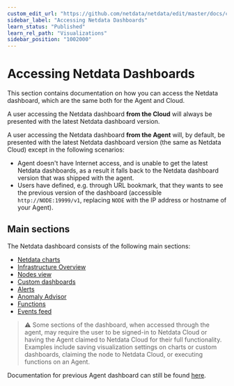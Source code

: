```yaml
---
custom_edit_url: "https://github.com/netdata/netdata/edit/master/docs/category-overview-pages/accessing-netdata-dashboards.md"
sidebar_label: "Accessing Netdata Dashboards"
learn_status: "Published"
learn_rel_path: "Visualizations"
sidebar_position: "1002000"
---
```

# Accessing Netdata Dashboards

This section contains documentation on how you can access the Netdata dashboard, which are the same both for the Agent and Cloud.

A user accessing the Netdata dashboard **from the Cloud** will always be presented with the latest Netdata dashboard version.

A user accessing the Netdata dashboard **from the Agent** will, by default, be presented with the latest Netdata dashboard version (the same as Netdata Cloud) except in the following scenarios:
* Agent doesn't have Internet access, and is unable to get the latest Netdata dashboards, as a result it falls back to the Netdata dashboard version that 
was shipped with the agent.
* Users have defined, e.g. through URL bookmark, that they wants to see the previous version of the dashboard (accessible `http://NODE:19999/v1`, replacing `NODE` with the IP address or hostname of your Agent). 

## Main sections

The Netdata dashboard consists of the following main sections:
* [Netdata charts](/docs/visualizations/netdata-charts)
* [Infrastructure Overview](/docs/visualizations/infrastructure-overview)
* [Nodes view](/docs/visualizations/nodes-tab)
* [Custom dashboards](https://learn.netdata.cloud/docs/visualizations/custom-dashboards)
* [Alerts](/docs/monitor-your-infrastructure/view-active-alerts)
* [Anomaly Advisor](/docs/ml-and-troubleshooting/anomaly-advisor)
* [Functions](/docs/visualizations/functions)
* [Events feed](/docs/visualizations/events-feed)

> ⚠️ Some sections of the dashboard, when accessed through the agent,  may require the user to be signed-in to Netdata Cloud or having the Agent claimed to Netdata Cloud for their full functionality. Examples include saving visualization settings on charts or custom dashboards, claiming the node to Netdata Cloud, or executing functions on an Agent.


Documentation for previous Agent dashboard can still be found [here](/docs/visualizations/legacy-agent-dashboard).
